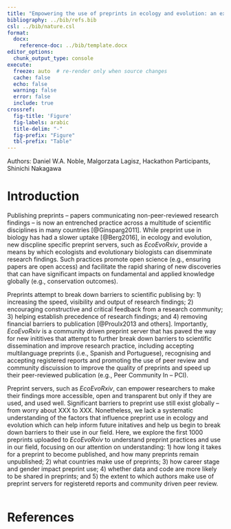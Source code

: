 ```yaml
---
title: "Empowering the use of preprints in ecology and evolution: an exploration of the first 1000 *EcoEvoRxiv* preprints"
bibliography: ../bib/refs.bib
csl: ../bib/nature.csl
format:
  docx:
    reference-doc: ../bib/template.docx
editor_options: 
  chunk_output_type: console
execute:
  freeze: auto  # re-render only when source changes
  cache: false
  echo: false
  warning: false
  error: false
  include: true
crossref:
  fig-title: 'Figure'
  fig-labels: arabic
  title-delim: "-"
  fig-prefix: "Figure"
  tbl-prefix: "Table"
---
```


Authors: Daniel W.A. Noble, Malgorzata Lagisz, Hackathon Participants, Shinichi Nakagawa

# Introduction

Publishing preprints -- papers communicating non-peer-reviewed research findings -- is now an entrenched practice across a multitude of scientific disciplines in many countries [@Ginsparg2011]. While preprint use in biology has had a slower uptake [@Berg2016], in ecology and evolution, new discpline specific preprint servers, such as *EcoEvoRxiv*, provide a means by which ecologists and evolutionary biologists can disemminate research findings. Such practices promote open science (e.g., ensuring papers are open access) and facilitate the rapid sharing of new discoveries that can have significant impacts on fundamental and applied knowledge globally (e.g., conservation outcomes). 

Preprints attempt to break down barriers to scientific publising by: 1) increasing the speed, visibility and output of research findings; 2) encouraging constructive and critical feedback from a research community; 3) helping establish precedence of research findings; and 4) removing financial barriers to publication [@Proulx2013 and others]. Importantly, *EcoEvoRxiv* is a community driven preprint server that has paved the way for new inititives that attempt to further break down barriers to scientific dissemination and improve research practice, including accepting multilanguage preprints (i.e., Spanish and Portuguese), recognising and accepting registered reports and promoting the use of peer review and community discuission to improve the quality of preprints and speed up their peer-reviewed publication (e.g., Peer Community In -- PCI). 

Preprint servers, such as *EcoEvoRxiv*, can empower researchers to make their findings more accessible, open and transparent but only if they are used, and used well. Significant barriers to preprint use still exist globally – from worry about XXX to XXX. Nonetheless, we lack a systematic understanding of the factors that influence preprint use in ecology and evolution which can help inform future initatives and help us begin to break down barriers to their use in our field. Here, we explore the first 1000 preprints uploaded to *EcoEvoRxiv* to understand preprint practices and use in our field, focusing on our attention on understanding: 1) how long it takes for a preprint to become published, and how many preprints remain unpublished; 2) what countries make use of preprints; 3) how career stage and gender impact preprint use; 4) whether data and code are more likely to be shared in preprints; and 5) the extent to which authors make use of preprint servers for registeretd reports and community driven peer review. 


```r

```

# References